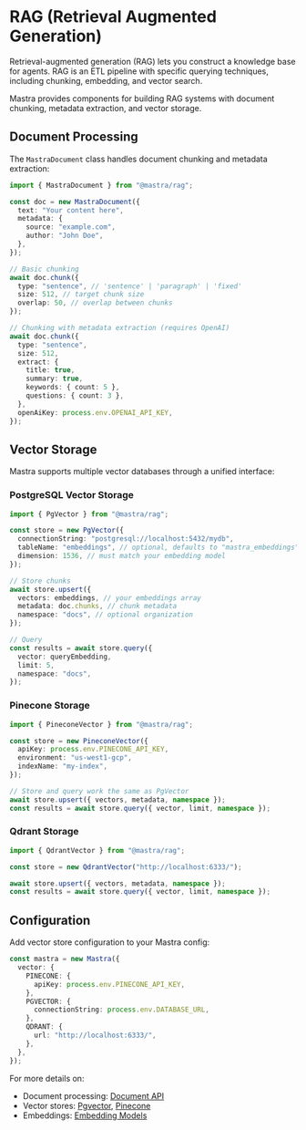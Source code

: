 # RAG (Retrieval Augmented Generation)

Retrieval-augmented generation (RAG) lets you construct a knowledge base for agents. RAG is an ETL pipeline with specific querying techniques, including chunking, embedding, and vector search.

Mastra provides components for building RAG systems with document chunking, metadata extraction, and vector storage.

## Document Processing

The `MastraDocument` class handles document chunking and metadata extraction:

```ts showLineNumbers copy filename="src/mastra/document.ts"
import { MastraDocument } from "@mastra/rag";

const doc = new MastraDocument({
  text: "Your content here",
  metadata: {
    source: "example.com",
    author: "John Doe",
  },
});

// Basic chunking
await doc.chunk({
  type: "sentence", // 'sentence' | 'paragraph' | 'fixed'
  size: 512, // target chunk size
  overlap: 50, // overlap between chunks
});

// Chunking with metadata extraction (requires OpenAI)
await doc.chunk({
  type: "sentence",
  size: 512,
  extract: {
    title: true,
    summary: true,
    keywords: { count: 5 },
    questions: { count: 3 },
  },
  openAiKey: process.env.OPENAI_API_KEY,
});
```

## Vector Storage

Mastra supports multiple vector databases through a unified interface:

### PostgreSQL Vector Storage

```ts showLineNumbers copy filename="src/mastra/vector-configs/index.ts"
import { PgVector } from "@mastra/rag";

const store = new PgVector({
  connectionString: "postgresql://localhost:5432/mydb",
  tableName: "embeddings", // optional, defaults to "mastra_embeddings"
  dimension: 1536, // must match your embedding model
});

// Store chunks
await store.upsert({
  vectors: embeddings, // your embeddings array
  metadata: doc.chunks, // chunk metadata
  namespace: "docs", // optional organization
});

// Query
const results = await store.query({
  vector: queryEmbedding,
  limit: 5,
  namespace: "docs",
});
```

### Pinecone Storage

```typescript copy filename="src/mastra/vector-configs/index.ts" showLineNumbers
import { PineconeVector } from "@mastra/rag";

const store = new PineconeVector({
  apiKey: process.env.PINECONE_API_KEY,
  environment: "us-west1-gcp",
  indexName: "my-index",
});

// Store and query work the same as PgVector
await store.upsert({ vectors, metadata, namespace });
const results = await store.query({ vector, limit, namespace });
```

### Qdrant Storage

```typescript copy filename="src/mastra/vector-configs/index.ts" showLineNumbers
import { QdrantVector } from "@mastra/rag";

const store = new QdrantVector("http://localhost:6333/");

await store.upsert({ vectors, metadata, namespace });
const results = await store.query({ vector, limit, namespace });
```

## Configuration

Add vector store configuration to your Mastra config:

```ts filename="src/mastra/index.ts" showLineNumbers copy
const mastra = new Mastra({
  vector: {
    PINECONE: {
      apiKey: process.env.PINECONE_API_KEY,
    },
    PGVECTOR: {
      connectionString: process.env.DATABASE_URL,
    },
    QDRANT: {
      url: "http://localhost:6333/",
    },
  },
});
```

For more details on:

- Document processing: [Document API](../reference/rag/document.mdx)
- Vector stores: [Pgvector](../reference/rag/pgstore.mdx), [Pinecone](../reference/rag/pinecone.mdx)
- Embeddings: [Embedding Models](../reference/rag/embeddings.mdx)
